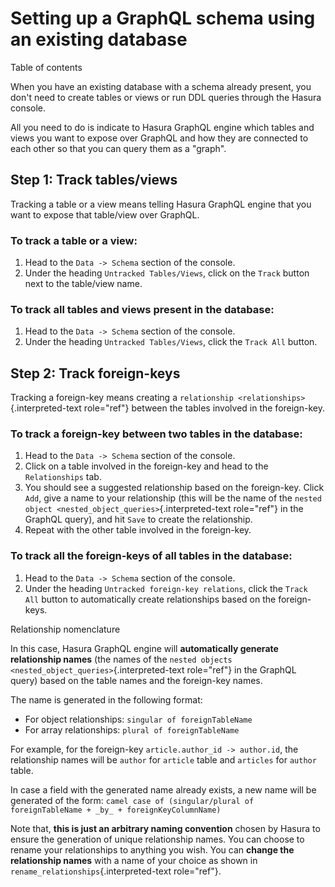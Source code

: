 
Setting up a GraphQL schema using an existing database
======================================================

Table of contents

When you have an existing database with a schema already present, you
don\'t need to create tables or views or run DDL queries through the
Hasura console.

All you need to do is indicate to Hasura GraphQL engine which tables and
views you want to expose over GraphQL and how they are connected to each
other so that you can query them as a \"graph\".

Step 1: Track tables/views
--------------------------

Tracking a table or a view means telling Hasura GraphQL engine that you
want to expose that table/view over GraphQL.

### To track a table or a view:

1.  Head to the `Data -> Schema` section of the console.
2.  Under the heading `Untracked Tables/Views`, click on the `Track`
    button next to the table/view name.

### To track all tables and views present in the database:

1.  Head to the `Data -> Schema` section of the console.
2.  Under the heading `Untracked Tables/Views`, click the `Track All`
    button.

Step 2: Track foreign-keys
--------------------------

Tracking a foreign-key means creating a
`relationship <relationships>`{.interpreted-text role="ref"} between the
tables involved in the foreign-key.

### To track a foreign-key between two tables in the database:

1.  Head to the `Data -> Schema` section of the console.
2.  Click on a table involved in the foreign-key and head to the
    `Relationships` tab.
3.  You should see a suggested relationship based on the foreign-key.
    Click `Add`, give a name to your relationship (this will be the name
    of the `nested object <nested_object_queries>`{.interpreted-text
    role="ref"} in the GraphQL query), and hit `Save` to create the
    relationship.
4.  Repeat with the other table involved in the foreign-key.

### To track all the foreign-keys of all tables in the database:

1.  Head to the `Data -> Schema` section of the console.
2.  Under the heading `Untracked foreign-key relations`, click the
    `Track All` button to automatically create relationships based on
    the foreign-keys.

Relationship nomenclature

In this case, Hasura GraphQL engine will **automatically generate
relationship names** (the names of the
`nested objects <nested_object_queries>`{.interpreted-text role="ref"}
in the GraphQL query) based on the table names and the foreign-key
names.

The name is generated in the following format:

-   For object relationships: `singular of foreignTableName`
-   For array relationships: `plural of foreignTableName`

For example, for the foreign-key `article.author_id -> author.id`, the
relationship names will be `author` for `article` table and `articles`
for `author` table.

In case a field with the generated name already exists, a new name will
be generated of the form:
`camel case of (singular/plural of foreignTableName + _by_ + foreignKeyColumnName)`

Note that, **this is just an arbitrary naming convention** chosen by
Hasura to ensure the generation of unique relationship names. You can
choose to rename your relationships to anything you wish. You can
**change the relationship names** with a name of your choice as shown in
`rename_relationships`{.interpreted-text role="ref"}.
